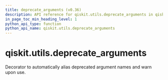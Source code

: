 ```yaml
---
title: deprecate_arguments (v0.36)
description: API reference for qiskit.utils.deprecate_arguments in qiskit v0.36
in_page_toc_min_heading_level: 1
python_api_type: function
python_api_name: qiskit.utils.deprecate_arguments
---
```


<span id="qiskit-utils-deprecate-arguments" />

# qiskit.utils.deprecate\_arguments

<Function id="qiskit.utils.deprecate_arguments" isDedicatedPage={true} github="https://github.com/qiskit/qiskit/tree/stable/0.20/qiskit/utils/deprecation.py" signature="deprecate_arguments(kwarg_map)">
  Decorator to automatically alias deprecated argument names and warn upon use.
</Function>

